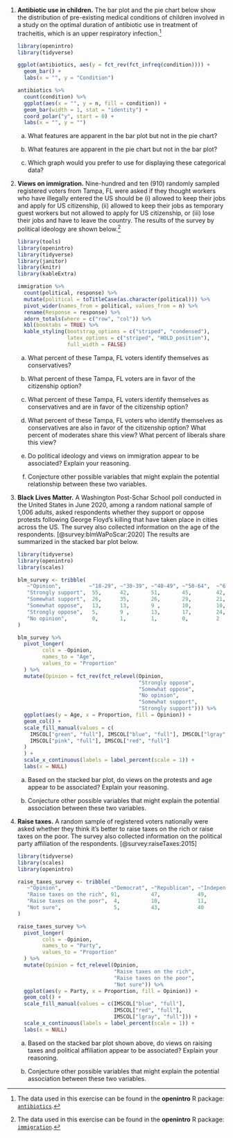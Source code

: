 1.  **Antibiotic use in children.** 
The bar plot and the pie chart below show the distribution of pre-existing medical conditions of children involved in a study on the optimal duration of antibiotic use in treatment of tracheitis, which is an upper respiratory infection.^[The data used in this exercise can be found in the **openintro** R package: [`antibiotics`](http://openintrostat.github.io/openintro/reference/antibiotics.html).]

    ```r
    library(openintro)
    library(tidyverse)
    
    ggplot(antibiotics, aes(y = fct_rev(fct_infreq(condition)))) +
      geom_bar() +
      labs(x = "", y = "Condition")
    
    antibiotics %>%
      count(condition) %>%
      ggplot(aes(x = "", y = n, fill = condition)) +
      geom_bar(width = 1, stat = "identity") +
      coord_polar("y", start = 0) +
      labs(x = "", y = "")
    ```

    a.  What features are apparent in the bar plot but not in the pie chart?

    b.  What features are apparent in the pie chart but not in the bar plot?

    c.  Which graph would you prefer to use for displaying these categorical data?

1. **Views on immigration.** 
Nine-hundred and ten (910) randomly sampled registered voters from Tampa, FL were asked if they thought workers who have illegally entered the US should be (i) allowed to keep their jobs and apply for US citizenship, (ii) allowed to keep their jobs as temporary guest workers but not allowed to apply for US citizenship, or (iii) lose their jobs and have to leave the country. 
The results of the survey by political ideology are shown below.^[The data used in this exercise can be found in the **openintro** R package: [`immigration`](http://openintrostat.github.io/openintro/reference/immigration.html).]

    ```r
    library(tools)
    library(openintro)
    library(tidyverse)
    library(janitor)
    library(knitr)
    library(kableExtra)
    
    immigration %>%
      count(political, response) %>%
      mutate(political = toTitleCase(as.character(political))) %>%
      pivot_wider(names_from = political, values_from = n) %>%
      rename(Response = response) %>%
      adorn_totals(where = c("row", "col")) %>%
      kbl(booktabs = TRUE) %>%
      kable_styling(bootstrap_options = c("striped", "condensed"), 
                    latex_options = c("striped", "HOLD_position"),
                    full_width = FALSE)
    ```

    a.  What percent of these Tampa, FL voters identify themselves as conservatives?

    b.  What percent of these Tampa, FL voters are in favor of the citizenship option?

    c.  What percent of these Tampa, FL voters identify themselves as conservatives and are in favor of the citizenship option?

    d.  What percent of these Tampa, FL voters who identify themselves as conservatives are also in favor of the citizenship option? What percent of moderates share this view? What percent of liberals share this view?

    e.  Do political ideology and views on immigration appear to be associated? Explain your reasoning.
    
    f.  Conjecture other possible variables that might explain the potential relationship between these two variables.

1.  **Black Lives Matter.** 
A Washington Post-Schar School poll conducted in the United States in June 2020, among a random national sample of 1,006 adults, asked respondents whether they support or oppose protests following George Floyd's killing that have taken place in cities across the US. 
The survey also collected information on the age of the respondents. [@survey:blmWaPoScar:2020]
The results are summarized in the stacked bar plot below.

    ```r
    library(tidyverse)
    library(openintro)
    library(scales)
    
    blm_survey <- tribble(
       ~"Opinion",         ~"18-29", ~"30-39", ~"40-49", ~"50-64",	~"65+",
       "Strongly support",  55,	     42,       51,       45,	    42,
       "Somewhat support",  26,	     35,       26,       29,	    21,
       "Somewhat oppose",   13,	     13,       9 ,       10,	    10,
       "Strongly oppose",   5,       9 ,       13,       17,	    24,
       "No opinion",        0,	     1,        1,	     0,         2 
    )
    
    blm_survey %>%
      pivot_longer(
            cols = -Opinion,
            names_to = "Age",
            values_to = "Proportion"
      ) %>%
      mutate(Opinion = fct_rev(fct_relevel(Opinion, 
                                           "Strongly oppose", 
                                           "Somewhat oppose", 
                                           "No opinion", 
                                           "Somewhat support", 
                                           "Strongly support"))) %>%
      ggplot(aes(y = Age, x = Proportion, fill = Opinion)) +
      geom_col() +
      scale_fill_manual(values = c(
        IMSCOL["green", "full"], IMSCOL["blue", "full"], IMSCOL["lgray", "full"],
        IMSCOL["pink", "full"], IMSCOL["red", "full"]
      )
      ) +
      scale_x_continuous(labels = label_percent(scale = 1)) +
      labs(x = NULL)
    ```
    
    a. Based on the stacked bar plot, do views on the protests and age appear to be associated? Explain your reasoning.
    
    b. Conjecture other possible variables that might explain the potential association between these two variables.

1.  **Raise taxes.** 
A random sample of registered voters nationally were asked whether they think it's better to raise taxes on the rich or raise taxes on the poor. 
The survey also collected information on the political party affiliation of the respondents. [@survey:raiseTaxes:2015]

    ```r
    library(tidyverse)
    library(scales)
    library(openintro)
    
    raise_taxes_survey <- tribble(
       ~"Opinion",                ~"Democrat", ~"Republican", ~"Independent/Other",
       "Raise taxes on the rich", 91,	       47,            49,
       "Raise taxes on the poor",  4,	       10,            11,
       "Not sure",                 5,	       43,            40
    )
    
    raise_taxes_survey %>%
      pivot_longer(
            cols = -Opinion,
            names_to = "Party",
            values_to = "Proportion"
      ) %>%
      mutate(Opinion = fct_relevel(Opinion, 
                                   "Raise taxes on the rich", 
                                   "Raise taxes on the poor", 
                                   "Not sure")) %>%
      ggplot(aes(y = Party, x = Proportion, fill = Opinion)) +
      geom_col() +
      scale_fill_manual(values = c(IMSCOL["blue", "full"], 
                                   IMSCOL["red", "full"], 
                                   IMSCOL["lgray", "full"])) +
      scale_x_continuous(labels = label_percent(scale = 1)) +
      labs(x = NULL)
    ```

    a. Based on the stacked bar plot shown above, do views on raising taxes and political affiliation appear to be associated? Explain your reasoning.

    b. Conjecture other possible variables that might explain the potential association between these two variables.
